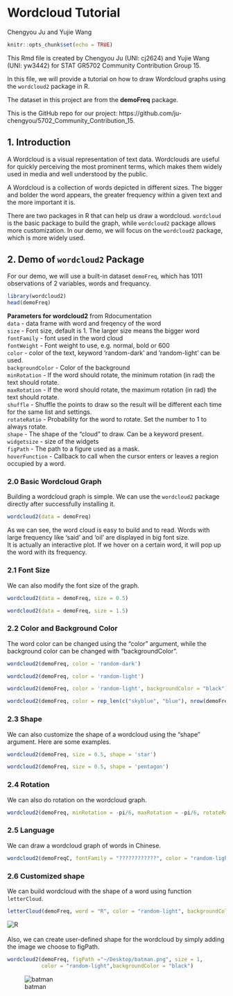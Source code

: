 # Wordcloud Tutorial

Chengyou Ju and Yujie Wang

```r
knitr::opts_chunk$set(echo = TRUE)
```

This Rmd file is created by Chengyou Ju (UNI: cj2624) and Yujie Wang (UNI: yw3442) for STAT GR5702 Community Contribution Group 15.

In this file, we will provide a tutorial on how to draw Wordcloud graphs using the `wordcloud2` package in R. 

The dataset in this project are from the **demoFreq** package.

This is the GitHub repo for our project: https://github.com/ju-chengyou/5702_Community_Contribution_15.

## 1. Introduction

A Wordcloud is a visual representation of text data. Wordclouds are useful for quickly perceiving the most prominent terms, which makes them widely used in media and well understood by the public. 

A Wordcloud is a collection of words depicted in different sizes. The bigger and bolder the word appears, the greater frequency within a given text and the more important it is.

There are two packages in R that can help us draw a wordcloud. `wordcloud` is the basic package to build the graph, while `wordcloud2` package allows more customization. In our demo, we will focus on the `wordcloud2` package, which is more widely used.

## 2. Demo of `wordcloud2` Package

For our demo, we will use a built-in dataset `demoFreq`, which has 1011 observations of 2 variables, words and frequancy.
```r
library(wordcloud2)
head(demoFreq)
```
**Parameters for wordcloud2** from Rdocumentation<br>
`data` - data frame with word and freqency of the word<br>
`size` - Font size, default is 1. The larger size means the bigger word<br>
`fontFamily` - font used in the word cloud<br>
`fontWeight` - Font weight to use, e.g. normal, bold or 600<br>
`color` - color of the text, keyword ’random-dark’ and ’random-light’ can be used.<br>
`backgroundColor` - Color of the background<br>
`minRotation` - If the word should rotate, the minimum rotation (in rad) the text should rotate.<br>
`maxRotation` - If the word should rotate, the maximum rotation (in rad) the text should rotate.<br>
`shuffle` - Shuffle the points to draw so the result will be different each time for the same list and settings.<br>
`rotateRatio` - Probability for the word to rotate. Set the number to 1 to always rotate.<br>
`shape` - The shape of the "cloud" to draw. Can be a keyword present. <br>
`widgetsize` - size of the widgets<br>
`figPath` - The path to a figure used as a mask.<br>
`hoverFunction` - Callback to call when the cursor enters or leaves a region occupied by a word.<br>

### 2.0 Basic Wordcloud Graph
Building a wordcloud graph is simple. We can use the `wordcloud2` package directly after successfully installing it.

```r
wordcloud2(data = demoFreq)
```
As we can see, the word cloud is easy to build and to read. Words with large frequency like 'said' and 'oil' are displayed in big font size.<br> It is actually an interactive plot. If we hover on a certain word, it will pop up the word with its frequency.


### 2.1 Font Size
We can also modify the font size of the graph.
```r
wordcloud2(data = demoFreq, size = 0.5)
```
```r
wordcloud2(data = demoFreq, size = 1.5)
```

### 2.2 Color and Background Color
The word color can be changed using the "color" argument, while the background color can be changed with "backgroundColor".
```r
wordcloud2(demoFreq, color = 'random-dark')
```
```r
wordcloud2(demoFreq, color = 'random-light')
```
```r
wordcloud2(demoFreq, color = 'random-light', backgroundColor = "black")
```
```r
wordcloud2(demoFreq, color = rep_len(c("skyblue", "blue"), nrow(demoFreq)))
```

### 2.3 Shape
We can also customize the shape of a wordcloud using the "shape" argument. Here are some examples.
```r
wordcloud2(demoFreq, size = 0.5, shape = 'star')
```
```r
wordcloud2(demoFreq, size = 0.5, shape = 'pentagon')
```

### 2.4 Rotation
We can also do rotation on the wordcloud graph.
```r
wordcloud2(demoFreq, minRotation = -pi/6, maxRotation = -pi/6, rotateRatio = 1)
```

### 2.5 Language
We can draw a wordcloud graph of words in Chinese.
```r
wordcloud2(demoFreqC, fontFamily = "????????????", color = "random-light", backgroundColor = "black")
```


### 2.6 Customized shape
We can build wordcloud with the shape of a word using function `letterCloud`.
```r
letterCloud(demoFreq, word = "R", color = "random-light", backgroundColor = "black")
```
![R](resources/wordcloud_tutorial/R.png)
<br>
<br>
Also, we can create user-defined shape for the wordcloud by simply adding the image we choose to figPath.
```r
wordcloud2(demoFreq, figPath ="~/Desktop/batman.png", size = 1,
           color = "random-light",backgroundColor = "black") 
```
![batman](resources/wordcloud_tutorial/bat.png)